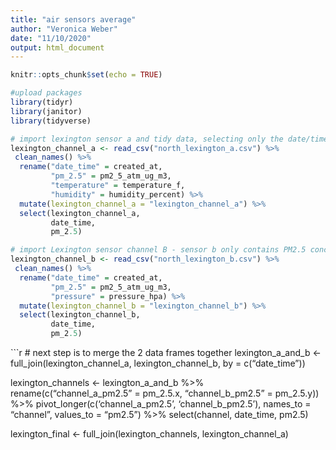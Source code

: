 ```yaml
---
title: "air sensors average"
author: "Veronica Weber"
date: "11/10/2020"
output: html_document
---
```


```r
knitr::opts_chunk$set(echo = TRUE)
```

```r
#upload packages
library(tidyr)
library(janitor)
library(tidyverse)

# import lexington sensor a and tidy data, selecting only the date/time, pm 2.5 concentrations, temp (fahrenheit) and humidity(percent), add a new column to designate which sensor 
lexington_channel_a <- read_csv("north_lexington_a.csv") %>% 
 clean_names() %>% 
  rename("date_time" = created_at,
         "pm_2.5" = pm2_5_atm_ug_m3,
         "temperature" = temperature_f,
         "humidity" = humidity_percent) %>% 
  mutate(lexington_channel_a = "lexington_channel_a") %>% 
  select(lexington_channel_a,
         date_time,
         pm_2.5)

# import Lexington sensor channel B - sensor b only contains PM2.5 concentrations and pressure, Tidy data as done prior in channel a add a new column to designate which sensor 
lexington_channel_b <- read_csv("north_lexington_b.csv") %>% 
 clean_names() %>% 
  rename("date_time" = created_at,
         "pm_2.5" = pm2_5_atm_ug_m3,
         "pressure" = pressure_hpa) %>% 
  mutate(lexington_channel_b = "lexington_channel_b") %>% 
  select(lexington_channel_b,
         date_time,
         pm_2.5)
```

```r
# next step is to merge the 2 data frames together
lexington_a_and_b <- full_join(lexington_channel_a, 
                               lexington_channel_b,
                               by = c("date_time"))

lexington_channels <- lexington_a_and_b %>% 
  rename(c("channel_a_pm2.5" = pm_2.5.x,
           "channel_b_pm2.5" = pm_2.5.y)) %>% 
  pivot_longer(c('channel_a_pm2.5', 'channel_b_pm2.5'), names_to = "channel", values_to = "pm2.5") %>% 
  select(channel, date_time, pm2.5)

lexington_final <- full_join(lexington_channels, lexington_channel_a)


